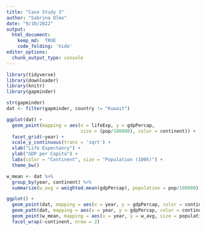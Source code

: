 ```yaml
---
title: "Case Study 3"
author: "Sabrina Olmo"
date: "9/10/2022"
output: 
  html_document:
    keep_md:  TRUE 
    code_folding: 'hide'
editor_options: 
  chunk_output_type: console
---
```


```r
library(tidyverse)
library(downloader)
library(knitr)
library(gapminder)
```

```r
str(gapminder)
dat <- filter(gapminder, country != "Kuwait")
```

```r
ggplot(dat) +
  geom_point(mapping = aes(x = lifeExp, y = gdpPercap, 
                           size = (pop/100000), color = continent)) +
  facet_grid(~year) +
  scale_y_continuous(trans = 'sqrt') +
  xlab("Life Expectancy") +
  ylab("GDP per Capita") +
  labs(color = "Continent", size = "Population (100k)") +
  theme_bw()

```

```r
w_mean <- dat %>%
  group_by(year, continent) %>%
  summarize(w_avg = weighted.mean(gdpPercap), population = pop/100000)

ggplot() +
  geom_point(dat, mapping = aes(x = year, y = gdpPercap, color = continent)) +
  geom_path(dat, mapping = aes(x = year, y = gdpPercap, color = continent)) +
  geom_point(w_mean, mapping = aes(x = year, y = w_avg, size = population)) +
  facet_wrap(~continent, nrow = 2)
```